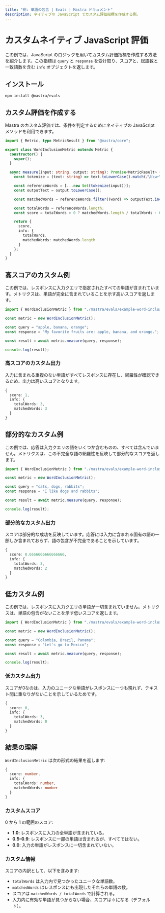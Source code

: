 ```yaml
---
title: "例: 単語の包含 | Evals | Mastra ドキュメント"
description: ネイティブの JavaScript でカスタム評価指標を作成する例。
---
```





# カスタムネイティブ JavaScript 評価

<ScorerCallout />

この例では、JavaScript のロジックを用いてカスタム評価指標を作成する方法を紹介します。この指標は `query` と `response` を受け取り、スコアと、総語数と一致語数を含む `info` オブジェクトを返します。



## インストール

```bash
npm install @mastra/evals
```



## カスタム評価を作成する

Mastra のカスタム評価では、条件を判定するためにネイティブの JavaScript メソッドを利用できます。

```typescript filename="src/mastra/evals/example-word-inclusion.ts" showLineNumbers copy
import { Metric, type MetricResult } from "@mastra/core";

export class WordInclusionMetric extends Metric {
  constructor() {
    super();
  }

  async measure(input: string, output: string): Promise<MetricResult> {
    const tokenize = (text: string) => text.toLowerCase().match(/\b\w+\b/g) || [];

    const referenceWords = [...new Set(tokenize(input))];
    const outputText = output.toLowerCase();

    const matchedWords = referenceWords.filter((word) => outputText.includes(word));

    const totalWords = referenceWords.length;
    const score = totalWords > 0 ? matchedWords.length / totalWords : 0;

    return {
      score,
      info: {
        totalWords,
        matchedWords: matchedWords.length
      }
    };
  }
}
```



## 高スコアのカスタム例

この例では、レスポンスに入力クエリで指定されたすべての単語が含まれています。メトリクスは、単語が完全に含まれていることを示す高いスコアを返します。

```typescript filename="src/example-high-word-inclusion.ts" showLineNumbers copy
import { WordInclusionMetric } from "./mastra/evals/example-word-inclusion";

const metric = new WordInclusionMetric();

const query = "apple, banana, orange";
const response = "My favorite fruits are: apple, banana, and orange.";

const result = await metric.measure(query, response);

console.log(result);
```

### 高スコアのカスタム出力

入力に含まれる重複のない単語がすべてレスポンスに存在し、網羅性が確認できるため、出力は高いスコアとなります。

```typescript
{
  score: 1,
  info: {
    totalWords: 3,
    matchedWords: 3
  }
}
```



## 部分的なカスタム例

この例では、応答は入力クエリの語をいくつか含むものの、すべては含んでいません。メトリクスは、この不完全な語の網羅性を反映して部分的なスコアを返します。

```typescript filename="src/example-partial-word-inclusion.ts" showLineNumbers copy
import { WordInclusionMetric } from "./mastra/evals/example-word-inclusion";

const metric = new WordInclusionMetric();

const query = "cats, dogs, rabbits";
const response = "I like dogs and rabbits";

const result = await metric.measure(query, response);

console.log(result);
```

### 部分的なカスタム出力

スコアは部分的な成功を反映しています。応答には入力に含まれる固有の語の一部しか含まれておらず、語の包含が不完全であることを示しています。

```typescript
{
  score: 0.6666666666666666,
  info: {
    totalWords: 3,
    matchedWords: 2
  }
}
```



## 低カスタム例

この例では、レスポンスに入力クエリの単語が一切含まれていません。メトリクスは、単語の包含がないことを示す低いスコアを返します。

```typescript filename="src/example-low-word-inclusion.ts" showLineNumbers copy
import { WordInclusionMetric } from "./mastra/evals/example-word-inclusion";

const metric = new WordInclusionMetric();

const query = "Colombia, Brazil, Panama";
const response = "Let's go to Mexico";

const result = await metric.measure(query, response);

console.log(result);
```

### 低カスタム出力

スコアが0なのは、入力のユニークな単語がレスポンスに一つも現れず、テキスト間に重なりがないことを示しているためです。

```typescript
{
  score: 0,
  info: {
    totalWords: 3,
    matchedWords: 0
  }
}
```



## 結果の理解

`WordInclusionMetric` は次の形式の結果を返します:

```typescript
{
  score: number,
  info: {
    totalWords: number,
    matchedWords: number
  }
}
```

### カスタムスコア

0 から 1 の範囲のスコア:

- **1.0**: レスポンスに入力の全単語が含まれている。
- **0.5–0.9**: レスポンスに一部の単語は含まれるが、すべてではない。
- **0.0**: 入力の単語がレスポンスに一切含まれていない。

### カスタム情報

スコアの内訳として、以下を含みます:

- `totalWords` は入力内で見つかったユニークな単語数。
- `matchedWords` はレスポンスにも出現したそれらの単語の数。
- スコアは `matchedWords / totalWords` で計算される。
- 入力内に有効な単語が見つからない場合、スコアは `0` になる（デフォルト）。

<GithubLink
  outdated={true}
  marginTop='mt-16'
  link="https://github.com/mastra-ai/mastra/blob/main/examples/basics/evals/word-inclusion"
/>
